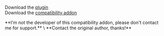 
Download the [plugin](https://www.spigotmc.org/resources/betonquest.2117/)\
Download the [compatibility addon](https://www.spigotmc.org/resources/betonquest-itemsadder-addon.90933/)


<Warning>
**I'm not the developer of this compatibility addon, please don't contact me for support.** \
**Contact the original author, thanks!**
</Warning>